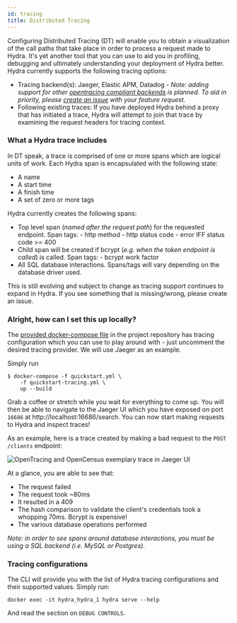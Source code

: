 ```yaml
---
id: tracing
title: Distributed Tracing
---
```


Configuring Distributed Tracing (DT) will enable you to obtain a visualization
of the call paths that take place in order to process a request made to Hydra.
It's yet another tool that you can use to aid you in profiling, debugging and
ultimately understanding your deployment of Hydra better. Hydra currently
supports the following tracing options:

- Tracing backend(s): Jaeger, Elastic APM, Datadog - _Note: adding support for
  other
  [opentracing compliant backends](https://opentracing.io/docs/supported-tracers)
  is planned. To aid in priority, please
  [create an issue](https://github.com/ory/hydra/issues) with your feature
  request._
- Following existing traces: If you have deployed Hydra behind a proxy that has
  initiated a trace, Hydra will attempt to join that trace by examining the
  request headers for tracing context.

### What a Hydra trace includes

In DT speak, a trace is comprised of one or more spans which are logical units
of work. Each Hydra span is encapsulated with the following state:

- A name
- A start time
- A finish time
- A set of zero or more tags

Hydra currently creates the following spans:

- Top level span (_named after the request path_) for the requested endpoint.
  Span tags: - http method - http status code - error IFF status code >= 400
- Child span will be created if bcrypt (_e.g. when the token endpoint is
  called_) is called. Span tags: - bcrypt work factor
- All SQL database interactions. Spans/tags will vary depending on the database
  driver used.

This is still evolving and subject to change as tracing support continues to
expand in Hydra. If you see something that is missing/wrong, please create an
issue.

### Alright, how can I set this up locally?

The
[provided docker-compose file](https://github.com/ory/hydra/blob/master/quickstart-tracing.yml)
in the project repository has tracing configuration which you can use to play
around with - just uncomment the desired tracing provider. We will use Jaeger as
an example.

Simply run

```shell script
$ docker-compose -f quickstart.yml \
    -f quickstart-tracing.yml \
    up --build
```

Grab a coffee or stretch while you wait for everything to come up. You will then
be able to navigate to the Jaeger UI which you have exposed on port `16686` at
http://localhost:16686/search. You can now start making requests to Hydra and
inspect traces!

As an example, here is a trace created by making a bad request to the
`POST /clients` endpoint:

![OpenTracing and OpenCensus exemplary trace in Jaeger UI](../images/sample_trace.png)

At a glance, you are able to see that:

- The request failed
- The request took ~80ms
- It resulted in a 409
- The hash comparison to validate the client's credentials took a whopping 70ms.
  Bcrypt is expensive!
- The various database operations performed

_Note: in order to see spans around database interactions, you must be using a
SQL backend (i.e. MySQL or Postgres)._

### Tracing configurations

The CLI will provide you with the list of Hydra tracing configurations and their
supported values. Simply run:

```
docker exec -it hydra_hydra_1 hydra serve --help
```

And read the section on `DEBUG CONTROLS`.
